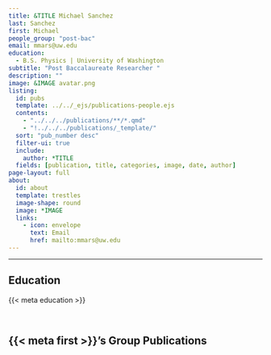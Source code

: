 ```yaml
---
title: &TITLE Michael Sanchez
last: Sanchez
first: Michael
people_group: "post-bac"
email: mmars@uw.edu
education:
  - B.S. Physics | University of Washington  
subtitle: "Post Baccalaureate Researcher "
description: ""
image: &IMAGE avatar.png
listing:
  id: pubs
  template: ../../_ejs/publications-people.ejs 
  contents: 
    - "../../../publications/**/*.qmd"
    - "!../../../publications/_template/"
  sort: "pub_number desc"
  filter-ui: true
  include:
    author: *TITLE
  fields: [publication, title, categories, image, date, author]
page-layout: full
about: 
  id: about
  template: trestles
  image-shape: round
  image: *IMAGE
  links:
    - icon: envelope
      text: Email
      href: mailto:mmars@uw.edu
---
```


<hr>


:::{#about}



## Education
{{< meta education >}}

<br>

:::

## {{< meta first >}}'s Group Publications

:::{#pubs}
:::
